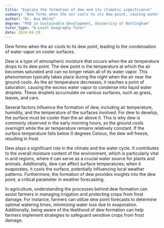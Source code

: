```yaml
---
title: "Explain the formation of dew and its climatic significance"
summary: "Dew forms when the air cools to its dew point, causing water vapour to condense on cool surfaces."
author: "Dr. Ava White"
degree: "PhD in Sustainable Development, University of Nottingham"
tutor_type: "A-Level Geography Tutor"
date: 2024-04-29
---
```


Dew forms when the air cools to its dew point, leading to the condensation of water vapor on cooler surfaces.

Dew is a type of atmospheric moisture that occurs when the air temperature drops to its dew point. The dew point is the temperature at which the air becomes saturated and can no longer retain all of its water vapor. This phenomenon typically takes place during the night when the air near the ground cools. As the air temperature decreases, it reaches a point of saturation, causing the excess water vapor to condense into liquid water droplets. These droplets accumulate on various surfaces, such as grass, leaves, and cars.

Several factors influence the formation of dew, including air temperature, humidity, and the temperature of the surfaces involved. For dew to develop, the surface must be cooler than the air above it. This is why dew is commonly observed in the early morning hours, as the ground cools overnight while the air temperature remains relatively constant. If the surface temperature falls below $0$ degrees Celsius, the dew will freeze, resulting in frost.

Dew plays a significant role in the climate and the water cycle. It contributes to the overall moisture content of the environment, which is particularly vital in arid regions, where it can serve as a crucial water source for plants and animals. Additionally, dew can affect surface temperatures; when it evaporates, it cools the surface, potentially influencing local weather patterns. Furthermore, the formation of dew provides insights into the dew point, a critical parameter in weather forecasting.

In agriculture, understanding the processes behind dew formation can assist farmers in managing irrigation and protecting crops from frost damage. For instance, farmers can utilize dew point forecasts to determine optimal watering times, minimizing water loss due to evaporation. Additionally, being aware of the likelihood of dew formation can help farmers implement strategies to safeguard sensitive crops from frost damage.
    